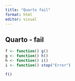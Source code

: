 ```yaml
---
title: "Quarto fail"
format: html
editor: visual
---
```


## Quarto - fail

```r
f <- function() g()
g <- function() h()
h <- function() i()
i <- function() stop("Error")
```


```r
f()
```
